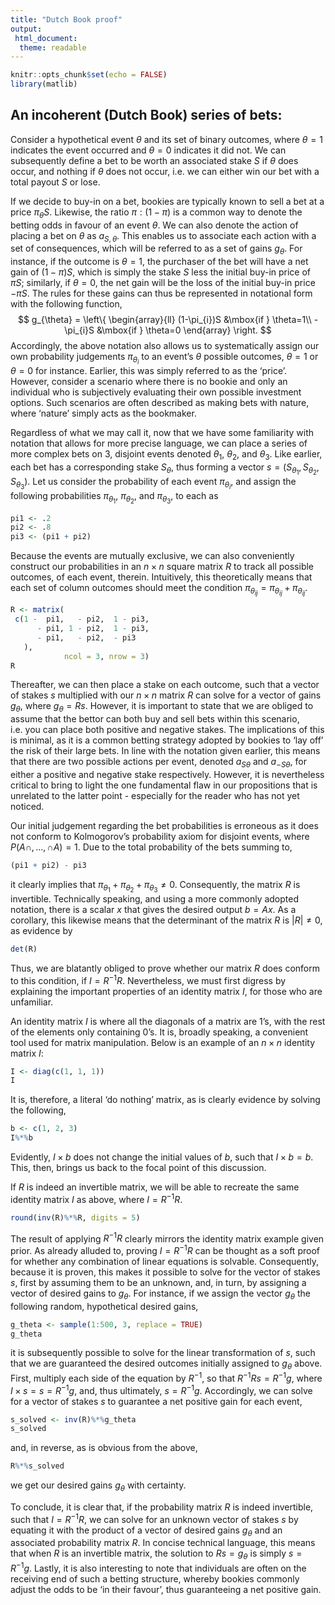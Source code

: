 ```yaml
---
title: "Dutch Book proof"
output:
 html_document:
  theme: readable
---
```


```r
knitr::opts_chunk$set(echo = FALSE)
library(matlib)
```

##  An incoherent (Dutch Book) series of bets:
Consider a hypothetical event $\theta$ and its set of binary outcomes, where $\theta = 1$ indicates the event occurred and $\theta = 0$ indicates it did not. We can subsequently define a bet to be worth an associated stake $S$ if $\theta$ does occur, and nothing if $\theta$ does not occur, i.e. we can either win our bet with a total payout $S$ or lose.

If we decide to buy-in on a bet, bookies are typically known to sell a bet at a price $\pi_{\theta}S$. Likewise, the ratio $\pi:(1-\pi)$ is a common way to denote the betting odds in favour of an event $\theta$. We can also denote the action of placing a bet on $\theta$ as $a_{S,\theta}$. This enables us to associate each action with a set of consequences, which will be referred to as a set of gains $g_\theta$. For instance, if the outcome is $\theta = 1$, the purchaser of the bet will have a net gain of $(1-\pi)S$, which is simply the stake $S$ less the initial buy-in price of $\pi S$; similarly, if $\theta = 0$, the net gain will be the loss of the initial buy-in price $-\pi S$. The rules for these gains can thus be represented in notational form with the following function,
$$
g_{\theta} = \left\{
    \begin{array}{ll}
        (1-\pi_{i})S &\mbox{if } \theta=1\\
        -\pi_{i}S &\mbox{if } \theta=0
    \end{array}
\right.
$$
Accordingly, the above notation also allows us to systematically assign our own probability judgements $\pi_{\theta_{i}}$ to an event's $\theta$ possible outcomes, $\theta=1$ or $\theta=0$ for instance. Earlier, this was simply referred to as the 'price'. However, consider a scenario where there is no bookie and only an individual who is subjectively evaluating their own possible investment options. Such scenarios are often described as making bets with nature, where 'nature' simply acts as the bookmaker.

Regardless of what we may call it, now that we have some familiarity with notation that allows for more precise language, we can place a series of more complex bets on $3$, disjoint events denoted $\theta_{1}$, $\theta_{2}$, and $\theta_3$. Like earlier, each bet has a corresponding stake $S_\theta$, thus forming a vector $s=(S_{\theta_{1}}, S_{\theta_{2}}, S_{\theta_{3}})$. Let us consider the probability of each event $\pi_{\theta_{i}}$, and assign the following probabilities $\pi_{\theta_{1}}$, $\pi_{\theta_{2}}$, and $\pi_{\theta_{3}}$, to each as
```r
pi1 <- .2
pi2 <- .8
pi3 <- (pi1 + pi2)
```
Because the events are mutually exclusive, we can also conveniently construct our probabilities in an $n\times n$ square matrix $R$ to track all possible outcomes, of each event, therein. Intuitively, this theoretically means that each set of column outcomes should meet the condition $\pi_{\theta_{ij}}=\pi_{\theta_{ij}}+\pi_{\theta_{ij}}$. 
```r
R <- matrix(
 c(1 -  pi1,   - pi2,  1 - pi3,
      - pi1, 1 - pi2,  1 - pi3,
      - pi1,   - pi2,  - pi3
   ),
            ncol = 3, nrow = 3)
R
```
Thereafter, we can then place a stake on each outcome, such that a vector of stakes $s$ multiplied with our $n\times n$ matrix $R$ can solve for a vector of gains $g_{\theta}$, where $g_{\theta}=Rs$. However, it is important to state that we are obliged to assume that the bettor can both buy and sell bets within this scenario, i.e. you can place both positive and negative stakes. The implications of this is minimal, as it is a common betting strategy adopted by bookies to 'lay off' the risk of their large bets. In line with the notation given earlier, this means that there are two possible actions per event, denoted $a_{S\theta}$ and $a_{-S\theta}$, for either a positive and negative stake respectively. However, it is nevertheless critical to bring to light the one fundamental flaw in our propositions that is unrelated to the latter point - especially for the reader who has not yet noticed.

Our initial judgement regarding the bet probabilities is erroneous as it does not conform to Kolmogorov’s probability axiom for disjoint events, where $P(A\cap, ...,\cap A) = 1$. Due to the total probability of the bets summing to,
```r
(pi1 + pi2) - pi3
```
it clearly implies that $\pi_{\theta_{1}}+\pi_{\theta_{2}}+\pi_{\theta_{3}}\neq0$. Consequently, the matrix $R$ is invertible. Technically speaking, and using a more commonly adopted notation, there is a scalar $x$ that gives the desired output $b = Ax$. As a corollary, this likewise means that the determinant of the matrix $R$ is $|{R}| \neq 0$, as evidence by
```r
det(R)
```
Thus, we are blatantly obliged to prove whether our matrix $R$ does conform to this condition, if $I = R^{-1}R$. Nevertheless, we must first digress by explaining the important properties of an identity matrix $I$, for those who are unfamiliar. 

An identity matrix $I$ is where all the diagonals of a matrix are $1$'s, with the rest of the elements only containing $0$'s. It is, broadly speaking, a convenient tool used for matrix manipulation. Below is an example of an $n\times n$ identity matrix $I$:
```r
I <- diag(c(1, 1, 1))
I
```
It is, therefore, a literal 'do nothing' matrix, as is clearly evidence by solving the following,
```r
b <- c(1, 2, 3)
I%*%b
```
Evidently, $I\times b$ does not change the initial values of $b$, such that $I\times b = b$. This, then, brings us back to the focal point of this discussion. 

If $R$ is indeed an invertible matrix, we will be able to recreate the same identity matrix $I$ as above, where $I = R^{-1}R$.
```r
round(inv(R)%*%R, digits = 5)
```

The result of applying $R^{-1}R$ clearly mirrors the identity matrix example given prior. As already alluded to, proving $I = R^{-1}R$ can be thought as a soft proof for whether any combination of linear equations is solvable. Consequently, because it is proven, this makes it possible to solve for the vector of stakes $s$, first by assuming them to be an unknown, and, in turn, by assigning a vector of desired gains to $g_{\theta}$. For instance, if we assign the vector $g_{\theta}$ the following random, hypothetical desired gains,
```r
g_theta <- sample(1:500, 3, replace = TRUE)
g_theta
```
it is subsequently possible to solve for the linear transformation of $s$, such that we are guaranteed the desired outcomes initially assigned to $g_\theta$ above. First, multiply each side of the equation by $R^{-1}$, so that $R^{-1}Rs=R^{-1}g$, where $I\times s = s =R^{-1}g$, and, thus ultimately, $s = R^{-1}g$. Accordingly, we can solve for a vector of stakes $s$ to guarantee a net positive gain for each event,
```r
s_solved <- inv(R)%*%g_theta
s_solved
```
and, in reverse, as is obvious from the above,
```r
R%*%s_solved
```
we get our desired gains $g_\theta$ with certainty. 

To conclude, it is clear that, if the probability matrix $R$ is indeed invertible, such that $I = R^{-1}R$, we can solve for an unknown vector of stakes $s$ by equating it with the product of a vector of desired gains $g_{\theta}$ and an associated probability matrix $R$. In concise technical language, this means that when $R$ is an invertible matrix, the solution to $Rs=g_{\theta}$ is simply $s=R^{-1}g$. Lastly, it is also interesting to note that individuals are often on the receiving end of such a betting structure, whereby bookies commonly adjust the odds to be 'in their favour', thus guaranteeing a net positive gain.